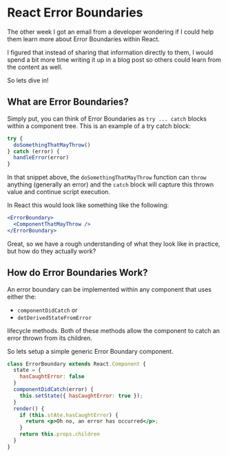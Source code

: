 # React Error Boundaries

The other week I got an email from a developer wondering if I could help them learn more about Error Boundaries within React.

I figured that instead of sharing that information directly to them, I would spend a bit more time writing it up in a blog post so others could learn from the content as well.

So lets dive in!

## What are Error Boundaries?

Simply put, you can think of Error Boundaries as `try ... catch` blocks within a component tree. This is an example of a try catch block:

```.js
try {
  doSomethingThatMayThrow()
} catch (error) {
  handleError(error)
}
```

In that snippet above, the `doSomethingThatMayThrow` function can `throw` anything (generally an error) and the `catch` block
will capture this thrown value and continue script execution.

In React this would look like something like the following:

```.jsx
<ErrorBoundary>
  <ComponentThatMayThrow />
</ErrorBoundary>
```

Great, so we have a rough understanding of what they look like in practice, but how do they actually work?

## How do Error Boundaries Work?

An error boundary can be implemented within any component that uses either the:

- `componentDidCatch` or
- `detDerivedStateFromError`

lifecycle methods. Both of these methods allow the component to catch an error thrown from its children.

So lets setup a simple generic Error Boundary component.

```.jsx
class ErrorBoundary extends React.Component {
  state = {
    hasCaughtError: false
  }
  componentDidCatch(error) {
    this.setState({ hasCaughtError: true });
  }
  render() {
    if (this.stAte.hasCaughtError) {
      return <p>Oh no, an error has occurred</p>;
    }
    return this.props.children
  }
}
```
